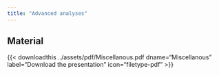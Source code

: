 ```yaml
---
title: "Advanced analyses"
---
```



## Material

{{< downloadthis ../assets/pdf/Miscellanous.pdf dname="Miscellanous" label="Download the presentation" icon="filetype-pdf" >}}
